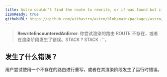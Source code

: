 ```yaml
---
title: Astro couldn't find the route to rewrite, or if was found but it emitted an error during the rendering phase.
i18nReady: true
githubURL: https://github.com/withastro/astro/blob/main/packages/astro/src/core/errors/errors-data.ts
---
```


> **RewriteEncounteredAnError**: 你尝试渲染的路由 ROUTE 不存在，或者在渲染阶段发生了错误。STACK ? STACK : ''。

## 发生了什么错误？
用户尝试使用一个不存在的路由进行重写，或者在其渲染阶段发生了运行时错误。


